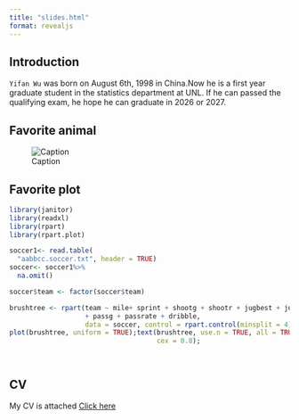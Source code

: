 ```yaml
---
title: "slides.html"
format: revealjs
---
```


## Introduction

`Yifan Wu` was born on August 6th, 1998 in China.Now he is a first year graduate student in the statistics department at UNL. If he can passed the qualifying exam, he hope he can graduate in 2026 or 2027.

## Favorite animal

![Caption](favanimal.png){alt="Caption"}

## Favorite plot

```r
library(janitor)
library(readxl)
library(rpart)
library(rpart.plot)

soccer1<- read.table(
  "aabbcc.soccer.txt", header = TRUE)
soccer<- soccer1%>%
  na.omit()

soccer$team <- factor(soccer$team)

brushtree <- rpart(team ~ mile+ sprint + shootg + shootr + jugbest + jugtot 
                   + passg + passrate + dribble,
                   data = soccer, control = rpart.control(minsplit = 4))
plot(brushtree, uniform = TRUE);text(brushtree, use.n = TRUE, all = TRUE, 
                                     cex = 0.8);




```

## CV

My CV is attached [Click here](https://github.com/ywu39393/ywu39393.github.io/raw/main/cv.pdf)
